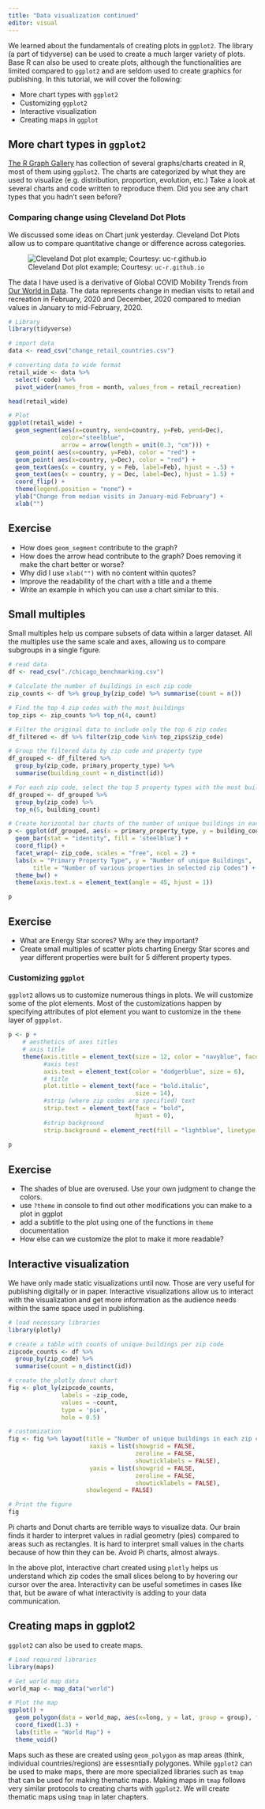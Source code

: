 ```yaml
---
title: "Data visualization continued"
editor: visual
---
```


We learned about the fundamentals of creating plots in `ggplot2`. The library (a part of tidyverse) can be used to create a much larger variety of plots. Base R can also be used to create plots, although the functionalities are limited compared to `ggplot2` and are seldom used to create graphics for publishing. In this tutorial, we will cover the following:

* More chart types with `ggplot2`
* Customizing `ggplot2`
* Interactive visualization
* Creating maps in `ggplot`

## More chart types in `ggplot2`
[The R Graph Gallery](https://r-graph-gallery.com/index.html) has collection of several graphs/charts created in R, most of them using `ggplot2`. The charts are categorized by what they are used to visualize (e.g. distribution, proportion, evolution, etc.) Take a look at several charts and code written to reproduce them. Did you see any chart types that you hadn't seen before? 

### Comparing change using Cleveland Dot Plots
We discussed some ideas on Chart junk yesterday. Cleveland Dot Plots allow us to compare quantitative change or difference across categories. 

![Cleveland Dot plot example; Courtesy: `uc-r.github.io`](https://uc-r.github.io/public/images/visual/cleveland-dotplots/icon.png)

The data I have used is a derivative of Global COVID Mobility Trends from [Our World in Data](https://ourworldindata.org/covid-mobility-trends). The data represents change in median visits to retail and recreation in February, 2020 and December, 2020 compared to median values in January to mid-February, 2020.

```r
# Library
library(tidyverse)

# import data
data <- read_csv("change_retail_countries.csv")

# converting data to wide format
retail_wide <- data %>% 
  select(-code) %>% 
  pivot_wider(names_from = month, values_from = retail_recreation)

head(retail_wide)
```
```r
# Plot
ggplot(retail_wide) +
  geom_segment(aes(x=country, xend=country, y=Feb, yend=Dec), 
               color="steelblue",
               arrow = arrow(length = unit(0.3, "cm"))) +
  geom_point( aes(x=country, y=Feb), color = "red") +
  geom_point( aes(x=country, y=Dec), color = "red") +
  geom_text(aes(x = country, y = Feb, label=Feb), hjust = -.5) +
  geom_text(aes(x = country, y = Dec, label=Dec), hjust = 1.5) +
  coord_flip() +
  theme(legend.position = "none") +
  ylab("Change from median visits in January-mid February") +
  xlab("")
```

::: {.callout-note icon=false}

## Exercise

* How does `geom_segment` contribute to the graph?
* How does the arrow head contribute to the graph? Does removing it make the chart better or worse?
* Why did I use `xlab("")` with no content within quotes?
* Improve the readability of the chart with a title and a theme
* Write an example in which you can use a chart similar to this.

:::

## Small multiples

Small multiples help us compare subsets of data within a larger dataset. All the multiples use the same scale and axes, allowing us to compare subgroups in a single figure.

```r
# read data
df <- read_csv("./chicago_benchmarking.csv")

# Calculate the number of buildings in each zip code
zip_counts <- df %>% group_by(zip_code) %>% summarise(count = n())

# Find the top 4 zip codes with the most buildings
top_zips <- zip_counts %>% top_n(4, count)

# Filter the original data to include only the top 6 zip codes
df_filtered <- df %>% filter(zip_code %in% top_zips$zip_code)

# Group the filtered data by zip code and property type
df_grouped <- df_filtered %>%
  group_by(zip_code, primary_property_type) %>%
  summarise(building_count = n_distinct(id))

# For each zip code, select the top 5 property types with the most buildings
df_grouped <- df_grouped %>% 
  group_by(zip_code) %>% 
  top_n(5, building_count)

# Create horizontal bar charts of the number of unique buildings in each property type for each of the top 6 zip codes
p <- ggplot(df_grouped, aes(x = primary_property_type, y = building_count)) +
  geom_bar(stat = "identity", fill = 'steelblue') +
  coord_flip() +
  facet_wrap(~ zip_code, scales = "free", ncol = 2) +
  labs(x = "Primary Property Type", y = "Number of unique Buildings", 
       title = "Number of various properties in selected zip Codes") +
  theme_bw() +
  theme(axis.text.x = element_text(angle = 45, hjust = 1))

p
```

::: {.callout-note icon=false}

## Exercise

* What are Energy Star scores? Why are they important?
* Create small multiples of scatter plots charting Energy Star scores and year different properties were built for 5 different property types.

:::

### Customizing `ggplot`

`ggplot2` allows us to customize numerous things in plots. We will customize some of the plot elements. Most of the customizations happen by specifying attributes of plot element you want to customize in the `theme` layer of `ggpplot`.

```r
p <- p +
    # aesthetics of axes titles
    # axis title
    theme(axis.title = element_text(size = 12, color = "navyblue", face = "italic"),
          #axis test
          axis.text = element_text(color = "dodgerblue", size = 6),
          # title
          plot.title = element_text(face = "bold.italic", 
                                    size = 14),
          #strip (where zip codes are specified) text 
          strip.text = element_text(face = "bold", 
                                    hjust = 0), 
          #strip background
          strip.background = element_rect(fill = "lightblue", linetype = "dotted"))
    
p
```

::: {.callout-note icon=false}

## Exercise

* The shades of blue are overused. Use your own judgment to change the colors.
* use `?theme` in console to find out other modifications you can make to a plot in ggplot
* add a subtitle to the plot using one of the functions in `theme` documentation
* How else can we customize the plot to make it more readable?

:::

## Interactive visualization

We have only made static visualizations until now. Those are very useful for publishing digitally or in paper. Interactive visualizations allow us to interact with the visualization and get more information as the audience needs within the same space used in publishing.

```r
# load necessary libraries
library(plotly)

# create a table with counts of unique buildings per zip code
zipcode_counts <- df %>%
  group_by(zip_code) %>%
  summarise(count = n_distinct(id))

# create the plotly donut chart
fig <- plot_ly(zipcode_counts, 
               labels = ~zip_code, 
               values = ~count, 
               type = 'pie', 
               hole = 0.5)

# customization
fig <- fig %>% layout(title = "Number of unique buildings in each zip code", 
                       xaxis = list(showgrid = FALSE, 
                                    zeroline = FALSE, 
                                    showticklabels = FALSE), 
                       yaxis = list(showgrid = FALSE, 
                                    zeroline = FALSE, 
                                    showticklabels = FALSE),
                      showlegend = FALSE)

# Print the figure
fig
```

Pi charts and Donut charts are terrible ways to visualize data. Our brain finds it harder to interpret values in radial geometry (pies) compared to areas such as rectangles. It is hard to interpret small values in the charts because of how thin they can be. Avoid Pi charts, almost always.

In the above plot, interactive chart created using `plotly` helps us understand which zip codes the small slices belong to by hovering our cursor over the area. Interactivity can be useful sometimes in cases like that, but be aware of what interactivity is adding to your data communication.

## Creating maps in ggplot2

`ggplot2` can also be used to create maps. 

```r
# Load required libraries
library(maps)

# Get world map data
world_map <- map_data("world")

# Plot the map
ggplot() +
  geom_polygon(data = world_map, aes(x=long, y = lat, group = group), fill="white", color="black") +
  coord_fixed(1.3) +
  labs(title = "World Map") +
  theme_void()
```

Maps such as these are created using `geom_polygon` as map areas (think, individual countries/regions) are essesntially polygones. While `ggplot2` can be used to make maps, there are more specialized libraries such as `tmap` that can be used for making thematic maps. Making maps in `tmap` follows very similar protocols to creating charts with `ggplot2`. We will create thematic maps using `tmap` in later chapters.